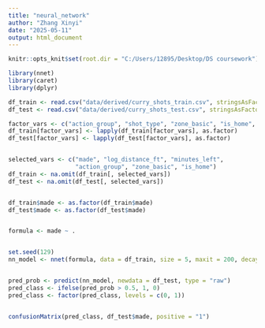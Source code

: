 ---
title: "neural_network"
author: "Zhang Xinyi"
date: "2025-05-11"
output: html_document
---

```{r setup, include=FALSE}
knitr::opts_knit$set(root.dir = "C:/Users/12895/Desktop/DS coursework")
```

```{r}
library(nnet)
library(caret)
library(dplyr)

df_train <- read.csv("data/derived/curry_shots_train.csv", stringsAsFactors = FALSE)
df_test <- read.csv("data/derived/curry_shots_test.csv", stringsAsFactors = FALSE)

factor_vars <- c("action_group", "shot_type", "zone_basic", "is_home", "quarter")
df_train[factor_vars] <- lapply(df_train[factor_vars], as.factor)
df_test[factor_vars] <- lapply(df_test[factor_vars], as.factor)


selected_vars <- c("made", "log_distance_ft", "minutes_left", 
                   "action_group", "zone_basic", "is_home")
df_train <- na.omit(df_train[, selected_vars])
df_test <- na.omit(df_test[, selected_vars])


df_train$made <- as.factor(df_train$made)
df_test$made <- as.factor(df_test$made)


formula <- made ~ .


set.seed(129)
nn_model <- nnet(formula, data = df_train, size = 5, maxit = 200, decay = 1e-4)


pred_prob <- predict(nn_model, newdata = df_test, type = "raw")
pred_class <- ifelse(pred_prob > 0.5, 1, 0)
pred_class <- factor(pred_class, levels = c(0, 1))


confusionMatrix(pred_class, df_test$made, positive = "1")
```


